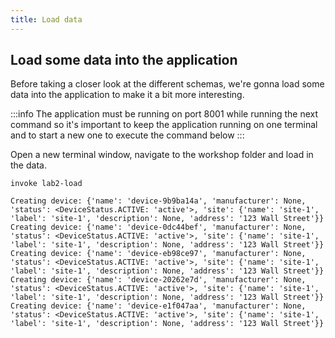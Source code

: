 ```yaml
---
title: Load data
---
```


## Load some data into the application

Before taking a closer look at the different schemas, we're gonna load some data into the application to make it a bit more interesting.

:::info
The application must be running on port 8001 while running the next command so it's important to keep the application running on one terminal and to start a new one to execute the command below
:::

Open a new terminal window, navigate to the workshop folder and load in the data.

```shell
invoke lab2-load
```
```shell
Creating device: {'name': 'device-9b9ba14a', 'manufacturer': None, 'status': <DeviceStatus.ACTIVE: 'active'>, 'site': {'name': 'site-1', 'label': 'site-1', 'description': None, 'address': '123 Wall Street'}}
Creating device: {'name': 'device-0dc44bef', 'manufacturer': None, 'status': <DeviceStatus.ACTIVE: 'active'>, 'site': {'name': 'site-1', 'label': 'site-1', 'description': None, 'address': '123 Wall Street'}}
Creating device: {'name': 'device-eb98ce97', 'manufacturer': None, 'status': <DeviceStatus.ACTIVE: 'active'>, 'site': {'name': 'site-1', 'label': 'site-1', 'description': None, 'address': '123 Wall Street'}}
Creating device: {'name': 'device-20262e7d', 'manufacturer': None, 'status': <DeviceStatus.ACTIVE: 'active'>, 'site': {'name': 'site-1', 'label': 'site-1', 'description': None, 'address': '123 Wall Street'}}
Creating device: {'name': 'device-e1f047aa', 'manufacturer': None, 'status': <DeviceStatus.ACTIVE: 'active'>, 'site': {'name': 'site-1', 'label': 'site-1', 'description': None, 'address': '123 Wall Street'}}
```
